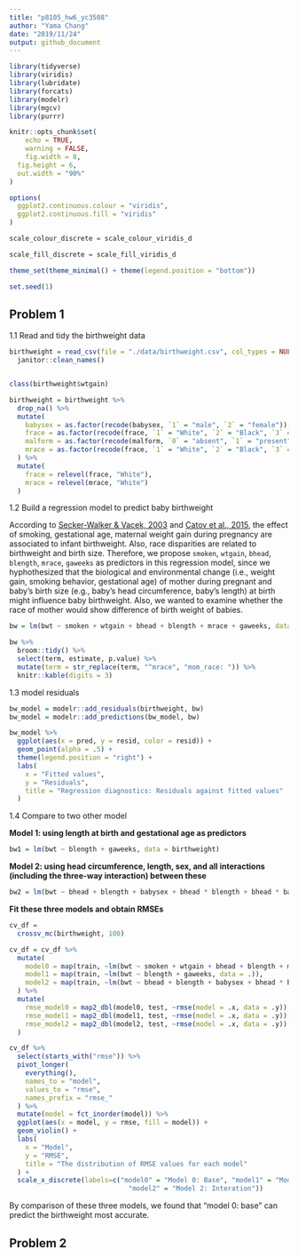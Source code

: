 ```yaml
---
title: "p8105_hw6_yc3508"
author: "Yama Chang"
date: "2019/11/24"
output: github_document
---
```


```r
library(tidyverse)
library(viridis)
library(lubridate)
library(forcats)
library(modelr)
library(mgcv)
library(purrr)

knitr::opts_chunk$set(
	echo = TRUE,
	warning = FALSE,
	fig.width = 8, 
  fig.height = 6,
  out.width = "90%"
)

options(
  ggplot2.continuous.colour = "viridis",
  ggplot2.continuous.fill = "viridis"
)

scale_colour_discrete = scale_colour_viridis_d

scale_fill_discrete = scale_fill_viridis_d

theme_set(theme_minimal() + theme(legend.position = "bottom"))

set.seed(1)
```

## Problem 1

1.1 Read and tidy the birthweight data

```r
birthweight = read_csv(file = "./data/birthweight.csv", col_types = NULL, col_names = TRUE) %>%
  janitor::clean_names() 


class(birthweight$wtgain)
```

```r
birthweight = birthweight %>% 
  drop_na() %>% 
  mutate(
    babysex = as.factor(recode(babysex, `1` = "male", `2` = "female")),
    frace = as.factor(recode(frace, `1` = "White", `2` = "Black", `3` = "Asian", `4` = "Puerto Rican", `8` = "Other", `9` = "Unknown")),
    malform = as.factor(recode(malform, `0` = "absent", `1` = "present")),
    mrace = as.factor(recode(frace, `1` = "White", `2` = "Black", `3` = "Asian", `4` = "Puerto Rican", `8` = "Other"))
  ) %>% 
  mutate(
    frace = relevel(frace, "White"),
    mrace = relevel(mrace, "White")
  )
```

1.2 Build a regression model to predict baby birthweight

According to [Secker-Walker & Vacek, 2003](https://www.ncbi.nlm.nih.gov/pubmed/12507527) and [Catov et al., 2015](https://www.ncbi.nlm.nih.gov/pubmed/26667251), the effect of smoking, gestational age, maternal weight gain during pregnancy are associated to infant birthweight. Also, race disparities are related to birthweight and birth size. Therefore, we propose `smoken`, `wtgain`, `bhead`, `blength`, `mrace`, `gaweeks` as predictors in this regression model, since we hyphothesized that the biological and environmental change (i.e., weight gain, smoking behavior, gestational age) of mother during pregnant and baby's birth size (e.g., baby’s head circumference, baby's length) at birth might influence baby birthweight. Also, we wanted to examine whether the race of mother would show difference of birth weight of babies.

```r
bw = lm(bwt ~ smoken + wtgain + bhead + blength + mrace + gaweeks, data = birthweight)

bw %>% 
  broom::tidy() %>% 
  select(term, estimate, p.value) %>% 
  mutate(term = str_replace(term, "^mrace", "mom_race: ")) %>% 
  knitr::kable(digits = 3)
```

1.3 model residuals

```r
bw_model = modelr::add_residuals(birthweight, bw)
bw_model = modelr::add_predictions(bw_model, bw)

bw_model %>% 
  ggplot(aes(x = pred, y = resid, color = resid)) + 
  geom_point(alpha = .5) + 
  theme(legend.position = "right") +
  labs(
    x = "Fitted values",
    y = "Residuals",
    title = "Regression diagnostics: Residuals against fitted values"
  )
```

1.4 Compare to two other model

__Model 1: using length at birth and gestational age as predictors__
```r
bw1 = lm(bwt ~ blength + gaweeks, data = birthweight)
```

__Model 2: using head circumference, length, sex, and all interactions (including the three-way interaction) between these__
```r
bw2 = lm(bwt ~ bhead + blength + babysex + bhead * blength + bhead * babysex + blength * bhead + bhead * blength * babysex, data = birthweight)
```

__Fit these three models and obtain RMSEs__

```r
cv_df = 
  crossv_mc(birthweight, 100) 

cv_df = cv_df %>% 
  mutate(
    model0 = map(train, ~lm(bwt ~ smoken + wtgain + bhead + blength + mrace + gaweeks, data = .)),
    model1 = map(train, ~lm(bwt ~ blength + gaweeks, data = .)),
    model2 = map(train, ~lm(bwt ~ bhead + blength + babysex + bhead * blength + bhead * babysex + blength * bhead + bhead * blength * babysex, data = .)),
  ) %>% 
  mutate(
    rmse_model0 = map2_dbl(model0, test, ~rmse(model = .x, data = .y)),
    rmse_model1 = map2_dbl(model1, test, ~rmse(model = .x, data = .y)),
    rmse_model2 = map2_dbl(model2, test, ~rmse(model = .x, data = .y))
  )

cv_df %>% 
  select(starts_with("rmse")) %>% 
  pivot_longer(
    everything(),
    names_to = "model",
    values_to = "rmse",
    names_prefix = "rmse_"
  ) %>% 
  mutate(model = fct_inorder(model)) %>% 
  ggplot(aes(x = model, y = rmse, fill = model)) + 
  geom_violin() +
  labs(
    x = "Model",
    y = "RMSE",
    title = "The distribution of RMSE values for each model"
  ) +
  scale_x_discrete(labels=c("model0" = "Model 0: Base", "model1" = "Model 1: Main effect",
                              "model2" = "Model 2: Interation"))
```

By comparison of these three models, we found that "model 0: base" can predict the birthweight most accurate.

## Problem 2



